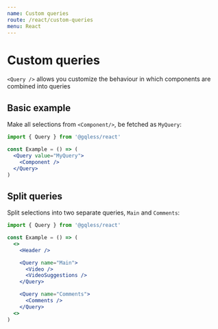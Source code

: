 ```yaml
---
name: Custom queries
route: /react/custom-queries
menu: React
---
```


# Custom queries

`<Query />` allows you customize the behaviour in which components are combined into queries

## Basic example

Make all selections from `<Component/>`, be fetched as `MyQuery`:

```jsx
import { Query } from '@gqless/react'

const Example = () => (
  <Query value="MyQuery">
    <Component />
  </Query>
)
```

## Split queries

Split selections into two separate queries, `Main` and `Comments`:

```jsx
import { Query } from '@gqless/react'

const Example = () => (
  <>
    <Header />

    <Query name="Main">
      <Video />
      <VideoSuggestions />
    </Query>

    <Query name="Comments">
      <Comments />
    </Query>
  <>
)
```
